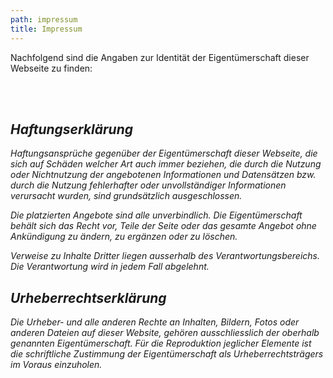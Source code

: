 ```yaml
---
path: impressum
title: Impressum
---
```



<section>

Nachfolgend sind die Angaben zur Identität der Eigentümerschaft dieser Webseite zu finden:

<Address />
<br />
<Phone />
<br />
<Email />

## Haftungserklärung

Haftungsansprüche gegenüber der Eigentümerschaft dieser Webseite, die sich auf Schäden welcher Art auch immer beziehen, die durch die Nutzung oder Nichtnutzung der angebotenen Informationen und Datensätzen bzw. durch die Nutzung fehlerhafter oder unvollständiger Informationen verursacht wurden, sind grundsätzlich ausgeschlossen.

Die platzierten Angebote sind alle unverbindlich. Die Eigentümerschaft behält sich das Recht vor, Teile der Seite oder das gesamte Angebot ohne Ankündigung zu ändern, zu ergänzen oder zu löschen.

Verweise zu Inhalte Dritter liegen ausserhalb des Verantwortungsbereichs. Die Verantwortung wird in jedem Fall abgelehnt.

## Urheberrechtserklärung

Die Urheber- und alle anderen Rechte an Inhalten, Bildern, Fotos oder anderen Dateien auf dieser Website, gehören ausschliesslich der oberhalb genannten Eigentümerschaft. Für die Reproduktion jeglicher Elemente ist die schriftliche Zustimmung der Eigentümerschaft als Urheberrechtsträgers im Voraus einzuholen.

</section>
